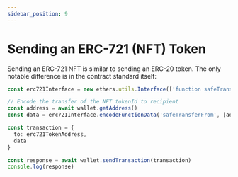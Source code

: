 ```yaml
---
sidebar_position: 9
---
```


# Sending an ERC-721 (NFT) Token

Sending an ERC-721 NFT is similar to sending an ERC-20 token.
The only notable difference is in the contract standard itself:

```ts
const erc721Interface = new ethers.utils.Interface(['function safeTransferFrom(address _from, address _to, uint256 _tokenId)'])

// Encode the transfer of the NFT tokenId to recipient
const address = await wallet.getAddress()
const data = erc721Interface.encodeFunctionData('safeTransferFrom', [address, recipientAddress, tokenId])

const transaction = {
  to: erc721TokenAddress,
  data
}

const response = await wallet.sendTransaction(transaction)
console.log(response)
```
